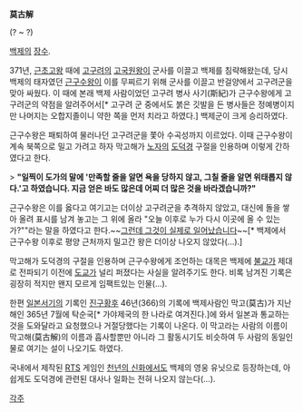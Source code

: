 '''莫古解'''

(? ~ ?)

[[백제]]의 [[장수]].

371년, [[근초고왕]] 때에 [[고구려]]의 [[고국원왕]]이 군사를 이끌고 백제를 침략해왔는데,  당시 백제의 태자였던 [[근구수왕]]이 이를 무찌르기 위해 군사를 이끌고 반걸양에서 고구려군을 맞아 싸웠다. 이 때에 본래 백제 사람이었던 고구려 병사 사기(斯紀)가 근구수왕에게 고구려군의 약점을 알려주어서[* 고구려 군 중에서도 붉은 깃발을 든 병사들은 정예병이지만 나머지는 오합지졸이니 약한 쪽을 먼저 치라고 하였다.] 백제군이 크게 승리하였다.

근구수왕은 패퇴하여 물러나던 고구려군을 쫓아 수곡성까지 이르었다. 이때 근구수왕이 계속 북쪽으로 밀고 가려고 하자 막고해가 [[노자]]의 [[도덕경]] 구절을 인용하며 이렇게 간하였다고 한다.

> '''"일찍이 도가의 말에 '만족할 줄을 알면 욕을 당하지 않고, 그칠 줄을 알면 위태롭지 않다.'고 하였습니다. 지금 얻은 바도 많은데 어찌 더 많은 것을 바라겠습니까?"'''

근구수왕은 이를 옳다고 여기고는 더이상 고구려군을 추격하지 않았고, 대신에 돌을 쌓아 올려 표시를 남겨 놓고는 그 위에 올라 "오늘 이후로 누가 다시 이곳에 올 수 있는가?""라는 말을 하였다고 한다.~~[[그런데 그것이 실제로 일어났습니다]]~~[* 백제에서 근구수왕 이후로 평양 근처까지 밀고간 왕은 더이상 나오지 않았다(...).]

막고해가 도덕경의 구절을 인용하며 근구수왕에게 조언하는 대목은 백제에 [[불교]]가 제대로 전파되기 이전에 [[도교]]가 널리 퍼졌다는 사실을 알려주기도 한다. 비록 남겨진 기록은 굉장히 적지만 왠지 모르게 임팩트있는 인물(...).

한편 [[일본서기]]의 기록인 [[진구황후]] 46년(366)의 기록에  백제사람인 막고(莫古)가 지난해인 365년 7월에 탁순국[* 가야제국의 한 나라로 여겨진다.]에 와서 일본과 통교하는 것을 도와달라고 요청했으나 거절당했다는 기록이 나온다. 이 막고라는 사람의 이름이 막고해(莫古解)의 이름과 흡사할뿐만 아니라 그 활동시기도 비슷하여 두 사람의 동일인물로 여기는 설이 나오기도 하였다.

국내에서 제작된 [[RTS]] 게임인 [[천년의 신화]]에서도 백제의 영웅 유닛으로 등장하는데, 아쉽게도 도덕경에 관련된 대사나 일화는 전혀 나오지 않는다(...).

[[각주]]
